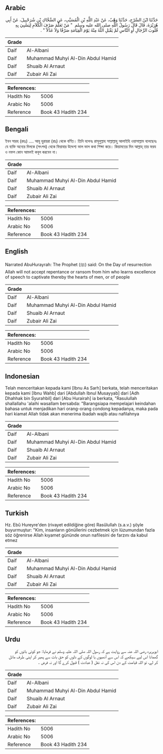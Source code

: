 ## Arabic


<div dir="rtl" lang="ar" style={{fontSize:'larger',backgroundColor:'#f8f9fa',padding:20}}>
حَدَّثَنَا ابْنُ السَّرْحِ، حَدَّثَنَا وَهْبٌ، عَنْ عَبْدِ اللَّهِ بْنِ الْمُسَيَّبِ، عَنِ الضَّحَّاكِ بْنِ شُرَحْبِيلَ، عَنْ أَبِي هُرَيْرَةَ، قَالَ قَالَ رَسُولُ اللَّهِ صلى الله عليه وسلم ‏ "‏ مَنْ تَعَلَّمَ صَرْفَ الْكَلاَمِ لِيَسْبِيَ بِهِ قُلُوبَ الرِّجَالِ أَوِ النَّاسِ لَمْ يَقْبَلِ اللَّهُ مِنْهُ يَوْمَ الْقِيَامَةِ صَرْفًا وَلاَ عَدْلاً ‏"‏ ‏.‏
</div>
<div style={{backgroundColor:'#f8f9fa',padding:20, marginBottom: 10}}><table> <thead> <tr> <th>Grade</th> <th></th> </tr> </thead> <tbody> <tr><td>Daif</td><td>Al-Albani</td></tr><tr><td>Daif</td><td>Muhammad Muhyi Al-Din Abdul Hamid</td></tr><tr><td>Daif</td><td>Shuaib Al Arnaut</td></tr><tr><td>Daif</td><td>Zubair Ali Zai</td></tr></tbody></table><table> <thead> <tr> <th>References:</th> <th></th> </tr> </thead> <tbody><tr><td>Hadith No</td><td>5006</td></tr><tr><td>Arabic No</td><td>5006</td></tr><tr><td>Reference</td><td>Book 43 Hadith 234</td></tr></tbody></table></div>

## Bengali


<div dir="ltr" lang="bn" style={{fontSize:'larger',backgroundColor:'#f8f9fa',padding:20}}>
ইবন সারহ (রহঃ) .... আবূ হুরায়রা (রাঃ) থেকে বর্ণিত। তিনি বলেনঃ রাসূলুল্লাহ সাল্লাল্লাহু আলাইহি ওয়াসাল্লাম বলেছেনঃ যে ব্যক্তি অন্যের দিলকে (সৎপথ) থেকে ফিরাবার উদ্দেশ্য ভাল ভাল কথা শিক্ষা করে। কিয়ামতের দিন আল্লাহ্‌ তার ফরয ও নফল কোন আমলই কবূল করবেন না।
</div>
<div style={{backgroundColor:'#f8f9fa',padding:20, marginBottom: 10}}><table> <thead> <tr> <th>Grade</th> <th></th> </tr> </thead> <tbody> <tr><td>Daif</td><td>Al-Albani</td></tr><tr><td>Daif</td><td>Muhammad Muhyi Al-Din Abdul Hamid</td></tr><tr><td>Daif</td><td>Shuaib Al Arnaut</td></tr><tr><td>Daif</td><td>Zubair Ali Zai</td></tr></tbody></table><table> <thead> <tr> <th>References:</th> <th></th> </tr> </thead> <tbody><tr><td>Hadith No</td><td>5006</td></tr><tr><td>Arabic No</td><td>5006</td></tr><tr><td>Reference</td><td>Book 43 Hadith 234</td></tr></tbody></table></div>

## English


<div dir="ltr" lang="en" style={{fontSize:'larger',backgroundColor:'#f8f9fa',padding:20}}>
Narrated AbuHurayrah: The Prophet (ﷺ) said: On the Day of resurrection Allah will not accept repentance or ransom from him who learns excellence of speech to captivate thereby the hearts of men, or of people
</div>
<div style={{backgroundColor:'#f8f9fa',padding:20, marginBottom: 10}}><table> <thead> <tr> <th>Grade</th> <th></th> </tr> </thead> <tbody> <tr><td>Daif</td><td>Al-Albani</td></tr><tr><td>Daif</td><td>Muhammad Muhyi Al-Din Abdul Hamid</td></tr><tr><td>Daif</td><td>Shuaib Al Arnaut</td></tr><tr><td>Daif</td><td>Zubair Ali Zai</td></tr></tbody></table><table> <thead> <tr> <th>References:</th> <th></th> </tr> </thead> <tbody><tr><td>Hadith No</td><td>5006</td></tr><tr><td>Arabic No</td><td>5006</td></tr><tr><td>Reference</td><td>Book 43 Hadith 234</td></tr></tbody></table></div>

## Indonesian


<div dir="ltr" lang="id" style={{fontSize:'larger',backgroundColor:'#f8f9fa',padding:20}}>
Telah menceritakan kepada kami [Ibnu As Sarh] berkata, telah menceritakan kepada kami [Ibnu Wahb] dari [Abdullah Ibnul Musayyab] dari [Adh Dhahhak bin Syurahbil] dari [Abu Hurairah] ia berkata, "Rasulullah shallallahu 'alaihi wasallam bersabda: "Barangsiapa mempelajari keindahan bahasa untuk menjadikan hari orang-orang condong kepadanya, maka pada hari kiamat Allah tidak akan menerima ibadah wajib atau nafilahnya
</div>
<div style={{backgroundColor:'#f8f9fa',padding:20, marginBottom: 10}}><table> <thead> <tr> <th>Grade</th> <th></th> </tr> </thead> <tbody> <tr><td>Daif</td><td>Al-Albani</td></tr><tr><td>Daif</td><td>Muhammad Muhyi Al-Din Abdul Hamid</td></tr><tr><td>Daif</td><td>Shuaib Al Arnaut</td></tr><tr><td>Daif</td><td>Zubair Ali Zai</td></tr></tbody></table><table> <thead> <tr> <th>References:</th> <th></th> </tr> </thead> <tbody><tr><td>Hadith No</td><td>5006</td></tr><tr><td>Arabic No</td><td>5006</td></tr><tr><td>Reference</td><td>Book 43 Hadith 234</td></tr></tbody></table></div>

## Turkish


<div dir="ltr" lang="tr" style={{fontSize:'larger',backgroundColor:'#f8f9fa',padding:20}}>
Hz. Ebû Hureyre'den (rivayet edildiğine göre) Rasûlullah (s.a.v.) şöyle buyurmuştur: "Kim, insanların gönüllerini cezbetmek için lüzumundan fazla söz öğrenirse Allah kıyamet gününde onun nafilesini de farzını da kabul etmez
</div>
<div style={{backgroundColor:'#f8f9fa',padding:20, marginBottom: 10}}><table> <thead> <tr> <th>Grade</th> <th></th> </tr> </thead> <tbody> <tr><td>Daif</td><td>Al-Albani</td></tr><tr><td>Daif</td><td>Muhammad Muhyi Al-Din Abdul Hamid</td></tr><tr><td>Daif</td><td>Shuaib Al Arnaut</td></tr><tr><td>Daif</td><td>Zubair Ali Zai</td></tr></tbody></table><table> <thead> <tr> <th>References:</th> <th></th> </tr> </thead> <tbody><tr><td>Hadith No</td><td>5006</td></tr><tr><td>Arabic No</td><td>5006</td></tr><tr><td>Reference</td><td>Book 43 Hadith 234</td></tr></tbody></table></div>

## Urdu


<div dir="rtl" lang="ur" style={{fontSize:'larger',backgroundColor:'#f8f9fa',padding:20}}>
ابوہریرہ رضی اللہ عنہ سے روایت ہے کہ رسول اللہ صلی اللہ علیہ وسلم نے فرمایا: جو کوئی باتوں کو گھمانا اس لیے سیکھے کہ اس سے آدمیوں یا لوگوں کے دلوں کو حق بات سے پھیر کر اپنی طرف مائل کر لے، تو اللہ قیامت کے دن اس کی نہ نفل ( عبادت ) قبول کرے گا اور نہ فرض ۔
</div>
<div style={{backgroundColor:'#f8f9fa',padding:20, marginBottom: 10}}><table> <thead> <tr> <th>Grade</th> <th></th> </tr> </thead> <tbody> <tr><td>Daif</td><td>Al-Albani</td></tr><tr><td>Daif</td><td>Muhammad Muhyi Al-Din Abdul Hamid</td></tr><tr><td>Daif</td><td>Shuaib Al Arnaut</td></tr><tr><td>Daif</td><td>Zubair Ali Zai</td></tr></tbody></table><table> <thead> <tr> <th>References:</th> <th></th> </tr> </thead> <tbody><tr><td>Hadith No</td><td>5006</td></tr><tr><td>Arabic No</td><td>5006</td></tr><tr><td>Reference</td><td>Book 43 Hadith 234</td></tr></tbody></table></div>